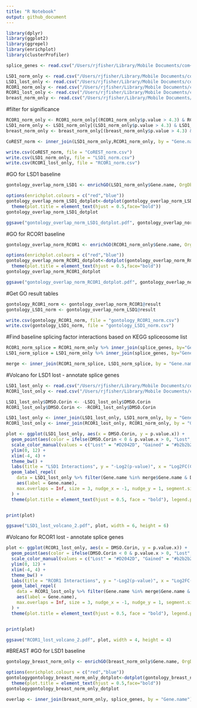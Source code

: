 ```yaml
---
title: "R Notebook"
output: github_document
---
```


```r
library(dplyr)
library(ggplot2)
library(ggrepel)
library(enrichplot)
library(clusterProfiler)
```

```r
splice_genes <- read.csv("/Users/rjfisher/Library/Mobile Documents/com~apple~CloudDocs/BUSM/Alani Lab/DATA/CoREST Splicing/Mass Spec/plots/volcano/splice_genes.csv")

LSD1_norm_only <- read.csv("/Users/rjfisher/Library/Mobile Documents/com~apple~CloudDocs/BUSM/Alani Lab/DATA/CoREST Splicing/Mass Spec/plots/volcano/LSD1_norm_vol.csv")
LSD1_lost_only <- read.csv("/Users/rjfisher/Library/Mobile Documents/com~apple~CloudDocs/BUSM/Alani Lab/DATA/CoREST Splicing/Mass Spec/plots/volcano/LSD1_lost_vol.csv")
RCOR1_norm_only <- read.csv("/Users/rjfisher/Library/Mobile Documents/com~apple~CloudDocs/BUSM/Alani Lab/DATA/CoREST Splicing/Mass Spec/plots/volcano/RCOR1_norm_vol.csv")
RCOR1_lost_only <- read.csv("/Users/rjfisher/Library/Mobile Documents/com~apple~CloudDocs/BUSM/Alani Lab/DATA/CoREST Splicing/Mass Spec/plots/volcano/RCOR1_lost_vol.csv")
breast_norm_only <- read.csv("/Users/rjfisher/Library/Mobile Documents/com~apple~CloudDocs/BUSM/Alani Lab/DATA/CoREST Splicing/Mass Spec/plots/volcano/Breast_IPMS.csv")
```

#filter for significance
```r
RCOR1_norm_only <- RCOR1_norm_only[(RCOR1_norm_only$p.value > 4.3) & RCOR1_norm_only$RCOR1.IgG > 1 ,]
LSD1_norm_only <- LSD1_norm_only[(LSD1_norm_only$p.value > 4.3) & LSD1_norm_only$LSD1.IgG > 1,]
breast_norm_only <- breast_norm_only[(breast_norm_only$p.value > 4.3) & breast_norm_only$LSD1.IgG > 1,]
```

```r
CoREST_norm <- inner_join(LSD1_norm_only,RCOR1_norm_only, by = "Gene.name")
```

```r
write.csv(CoREST_norm, file = "CoREST_norm.csv")
write.csv(LSD1_norm_only, file = "LSD1_norm.csv")
write.csv(RCOR1_lost_only, file = "RCOR1_norm.csv")
```


#GO for LSD1 baseline
```r
gontology_overlap_norm_LSD1 <- enrichGO(LSD1_norm_only$Gene.name, OrgDb = "org.Hs.eg.db", keyType = "SYMBOL", ont = "all", pvalueCutoff = 0.05, pAdjustMethod = "BH", qvalueCutoff = 0.05, minGSSize = 10, maxGSSize = 500, readable = FALSE)

options(enrichplot.colours = c("red","blue"))
gontology_overlap_norm_LSD1_dotplot<-dotplot(gontology_overlap_norm_LSD1, split="ONTOLOGY", title = "GO: Baseline Interaction - LSD1", label_format=50) + facet_grid(ONTOLOGY~., scale="free")+
  theme(plot.title = element_text(hjust = 0.5,face="bold"))
gontology_overlap_norm_LSD1_dotplot

ggsave("gontology_overlap_norm_LSD1_dotplot.pdf", gontology_overlap_norm_LSD1_dotplot, width = 7.5, height = 8)
```

#GO for RCOR1 baseline
```r
gontology_overlap_norm_RCOR1 <- enrichGO(RCOR1_norm_only$Gene.name, OrgDb = "org.Hs.eg.db", keyType = "SYMBOL", ont = "all", pvalueCutoff = 0.05, pAdjustMethod = "BH", qvalueCutoff = 0.05, minGSSize = 10, maxGSSize = 500, readable = FALSE)

options(enrichplot.colours = c("red","blue"))
gontology_overlap_norm_RCOR1_dotplot<-dotplot(gontology_overlap_norm_RCOR1, split="ONTOLOGY", title = "GO: Baseline Interaction - RCOR1", label_format=50) + facet_grid(ONTOLOGY~., scale="free")+ 
  theme(plot.title = element_text(hjust = 0.5,face="bold"))
gontology_overlap_norm_RCOR1_dotplot

ggsave("gontology_overlap_norm_RCOR1_dotplot.pdf", gontology_overlap_norm_RCOR1_dotplot, width = 7.4, height = 8)

```

#Get GO result tables
```r
gontology_RCOR1_norm <- gontology_overlap_norm_RCOR1@result
gontology_LSD1_norm <- gontology_overlap_norm_LSD1@result

write.csv(gontology_RCOR1_norm, file = "gontology_RCOR1_norm.csv")
write.csv(gontology_LSD1_norm, file = "gontology_LSD1_norm.csv")
```

#Find baseline splicing factor interactions based on KEGG spliceosome list
```r
RCOR1_norm_splice = RCOR1_norm_only %>% inner_join(splice_genes, by="Gene.name")
LSD1_norm_splice = LSD1_norm_only %>% inner_join(splice_genes, by="Gene.name")
```

```r
merge <- inner_join(RCOR1_norm_splice, LSD1_norm_splice, by = "Gene.name")
```


#Volcano for LSD1 lost - annotate splice genes

```r

LSD1_lost_only <- read.csv("/Users/rjfisher/Library/Mobile Documents/com~apple~CloudDocs/BUSM/Alani Lab/DATA/CoREST Splicing/Mass Spec/plots/volcano/LSD1_lost_vol.csv")
RCOR1_lost_only <- read.csv("/Users/rjfisher/Library/Mobile Documents/com~apple~CloudDocs/BUSM/Alani Lab/DATA/CoREST Splicing/Mass Spec/plots/volcano/RCOR1_lost_vol.csv")

LSD1_lost_only$DMSO.Corin <- -LSD1_lost_only$DMSO.Corin
RCOR1_lost_only$DMSO.Corin <- -RCOR1_lost_only$DMSO.Corin

LSD1_lost_only <- inner_join(LSD1_lost_only, LSD1_norm_only, by = "Gene.name")
RCOR1_lost_only <- inner_join(RCOR1_lost_only, RCOR1_norm_only, by = "Gene.name")

```


```r

plot <- ggplot(LSD1_lost_only, aes(x = DMSO.Corin, y = p.value.x)) +
  geom_point(aes(color = ifelse(DMSO.Corin < 0 & p.value.x > 0, "Lost", "Gained")), size = 1.25) +
  scale_color_manual(values = c("Lost" = "#D2042D", "Gained" = "#b2b2b2"), guide = guide_legend(title = "Interaction")) +
  ylim(0, 12) +
  xlim(-4, 4) +
  theme_bw() +
  labs(title = "LSD1 Interactions", y = "-Log2(p-value)", x = "Log2FC(Corin/DMSO)") +
  geom_label_repel(
    data = LSD1_lost_only %>% filter(Gene.name %in% merge$Gene.name & DMSO.Corin < 0),
    aes(label = Gene.name),
    max.overlaps = Inf, size = 3, nudge_x = -1, nudge_y = 1, segment.size = 0.3, force = 3
  ) +
  theme(plot.title = element_text(hjust = 0.5, face = "bold"), legend.position = "bottom")


print(plot)

```

```r
ggsave("LSD1_lost_volcano_2.pdf", plot, width = 6, height = 6)
```

#Volcano for RCOR1 lost - annotate splice genes

```r
plot <- ggplot(RCOR1_lost_only, aes(x = DMSO.Corin, y = p.value.x)) +
  geom_point(aes(color = ifelse(DMSO.Corin < 0 & p.value.x > 0, "Lost", "Gained")), size = 1.25) +
  scale_color_manual(values = c("Lost" = "#D2042D", "Gained" = "#b2b2b2"), guide = guide_legend(title = "Interaction")) +
  ylim(0, 12) +
  xlim(-4, 4) +
  theme_bw() +
  labs(title = "RCOR1 Interactions", y = "-Log2(p-value)", x = "Log2FC(Corin/DMSO)") +
  geom_label_repel(
    data = RCOR1_lost_only %>% filter(Gene.name %in% merge$Gene.name & DMSO.Corin < 0),
    aes(label = Gene.name),
    max.overlaps = Inf, size = 3, nudge_x = -1, nudge_y = 1, segment.size = 0.3, force = 3
  ) +
  theme(plot.title = element_text(hjust = 0.5, face = "bold"), legend.position = "bottom")


print(plot)
```

```r
ggsave("RCOR1_lost_volcano_2.pdf", plot, width = 4, height = 4)
```


#BREAST
#GO for LSD1 baseline
```r
gontology_breast_norm_only <- enrichGO(breast_norm_only$Gene.name, OrgDb = "org.Hs.eg.db", keyType = "SYMBOL", ont = "all", pvalueCutoff = 0.05, pAdjustMethod = "BH", qvalueCutoff = 0.05, minGSSize = 10, maxGSSize = 500, readable = FALSE)
```

```r
options(enrichplot.colours = c("red","blue"))
gontologygontology_breast_norm_only_dotplot<-dotplot(gontology_breast_norm_only, split="ONTOLOGY", title = "GO: Baseline Interaction - LSD1", label_format=75) + facet_grid(ONTOLOGY~., scale="free")+
  theme(plot.title = element_text(hjust = 0.5,face="bold"))
gontologygontology_breast_norm_only_dotplot
```

```r
overlap <- inner_join(breast_norm_only, splice_genes, by = "Gene.name")
```


